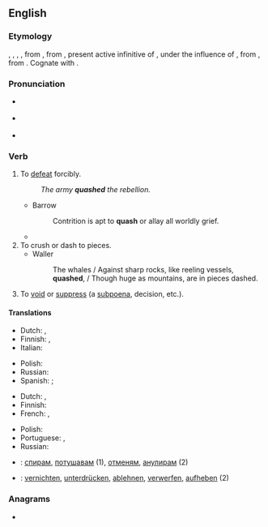 ==English==

===Etymology===
{{inh|en|enm|quashen}}, {{m|enm|quaschen}}, {{m|enm|cwessen}}, {{m|enm|quassen}}, from {{der|en|fro|quasser}}, from {{der|en|la|quassāre}}, present active infinitive of {{m|la|quassō}}, under the influence of {{m|la|cassō|t=I annul}}, from {{der|en|la|quatiō||I shake}}, from {{etyl|ine-pro|en}} {{m|ine-pro|*kwet-||to shake}}. Cognate with {{cog|es|quejar||to complain}}.

===Pronunciation===
* {{a|RP}} {{IPA|/kwɒʃ/|lang=en}}
* {{a|GenAm}} {{IPA|/kwɑʃ/|lang=en}}
* {{rhymes|ɒʃ|lang=en}}

===Verb===
{{en-verb|es}}

# To [[defeat]] forcibly.
#: ''The army '''quashed''' the rebellion.''
#* Barrow
#*: Contrition is apt to '''quash''' or allay all worldly grief.
#* {{quote-journal|author=Roger Cohen|authorlink=Roger Cohen|title=The horror! The horror! The trauma of ISIS &#91;print version: ''International New York Times'', 18 November 2014, p.&nbsp;9&#93;|url=http://www.nytimes.com/2014/11/18/opinion/roger-cohen-the-evil-of-isis.html|work={{w|The New York Times}}|date=17 November 2014|passage=What is unbearable, in fact, is the feeling, 13 years after 9/11, that America has been chasing its tail; that, in some whack-a-mole horror show, the '''quashing''' of a jihadi enclave here only spurs the sprouting of another there; that the ideology of Al Qaeda is still reverberating through a blocked Arab world whose Sunni-Shia balance (insofar as that went) was upended by the American invasion of Iraq.}}
# To crush or dash to pieces.
#* Waller
#*: The whales / Against sharp rocks, like reeling vessels, '''quashed''', / Though huge as mountains, are in pieces dashed.
# {{lb|en|legal}} To [[void]] or [[suppress]] (a [[subpoena]], decision, etc.).

====Translations====
{{trans-top|to defeat forcibly}}
* Dutch: {{t+|nl|onderdrukken}}, {{t+|nl|smoren}}
* Finnish: {{t+|fi|tukahduttaa}}, {{t+|fi|kukistaa}}
* Italian: {{t+|it|cassare}}
{{trans-mid}}
* Polish: {{t+|pl|tłumić}}
* Russian: {{t+|ru|сокрушать}}
* Spanish: {{t+|es|aplastar}}; {{t+|es|derrotar}}
{{trans-bottom}}

{{trans-top|to void or suppress (a subpoena, decision)}}
* Dutch: {{t+|nl|vernietigen}}, {{t|nl|ongeldig verklaren}}
* Finnish: {{t+|fi|kumota}}
* French: {{t+|fr|supprimer}}, {{t+|fr|annuler}}
{{trans-mid}}
* Polish: {{t+|pl|unieważniać}}
* Portuguese: {{t+|pt|anular}}, {{t+|pt|cassar}}
* Russian: {{t+|ru|отменять}}
{{trans-bottom}}

{{checktrans-top}}
* {{ttbc|bg}}: [[спирам]], [[потушавам]] (1), [[отменям]], [[анулирам]] (2)
{{trans-mid}}
* {{ttbc|de}}: [[vernichten]], [[unterdrücken]], [[ablehnen]], [[verwerfen]], [[aufheben]] (2)
{{trans-bottom}}

===Anagrams===
* {{anagrams|en|huqas}}
